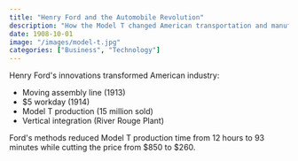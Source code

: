 ```yaml
---
title: "Henry Ford and the Automobile Revolution"
description: "How the Model T changed American transportation and manufacturing"
date: 1908-10-01
image: "/images/model-t.jpg"
categories: ["Business", "Technology"]
---
```


Henry Ford's innovations transformed American industry:

- Moving assembly line (1913)
- $5 workday (1914)
- Model T production (15 million sold)
- Vertical integration (River Rouge Plant)

Ford's methods reduced Model T production time from 12 hours to 93 minutes while cutting the price from $850 to $260.
